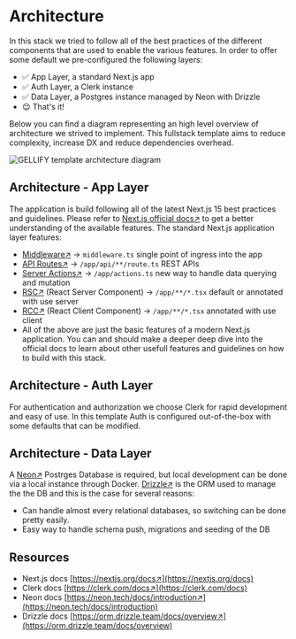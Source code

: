 # Architecture

In this stack we tried to follow all of the best practices of the different components that are used to enable the various features. In order to offer some default we pre-configured the following layers:

- ✅ App Layer, a standard Next.js app
- ✅ Auth Layer, a Clerk instance
- ✅ Data Layer, a Postgres instance managed by Neon with Drizzle
- 😌 That's it!

Below you can find a diagram representing an high level overview of architecture we strived to implement. This fullstack template aims to reduce complexity, increase DX and reduce dependencies overhead.

![GELLIFY template architecture diagram](/opengraph-image.png)

## Architecture - App Layer

The application is build following all of the latest Next.js 15 best practices and guidelines. Please refer to [Next.js official docs↗](https://nextjs.org/) to get a better understanding of the available features. The standard Next.js application layer features:

- [Middleware↗](https://nextjs.org/docs/app/building-your-application/routing/middleware) -> `middleware.ts` single point of ingress into the app
- [API Routes↗](https://nextjs.org/docs/app/building-your-application/routing/route-handlers) -> `/app/api/**/route.ts` REST APIs
- [Server Actions↗](https://nextjs.org/docs/app/building-your-application/data-fetching/server-actions-and-mutations) -> `/app/actions.ts` new way to handle data querying and mutation
- [RSC↗](https://nextjs.org/docs/app/building-your-application/rendering/server-components) (React Server Component) -> `/app/**/*.tsx` default or annotated with use server
- [RCC↗](https://nextjs.org/docs/app/building-your-application/rendering/client-components) (React Client Component) -> `/app/**/*.tsx` annotated with use client
- All of the above are just the basic features of a modern Next.js application. You can and should make a deeper deep dive into the official docs to learn about other usefull features and guidelines on how to build with this stack.

## Architecture - Auth Layer

For authentication and authorization we choose Clerk for rapid development and easy of use. In this template Auth is configured out-of-the-box with some defaults that can be modified.

## Architecture - Data Layer

A [Neon↗](https://neon.tech/) Postrges Database is required, but local development can be done via a local instance through Docker. [Drizzle↗](https://orm.drizzle.team/) is the ORM used to manage the the DB and this is the case for several reasons:

- Can handle almost every relational databases, so switching can be done pretty easily.
- Easy way to handle schema push, migrations and seeding of the DB

## Resources

- Next.js docs [https://nextjs.org/docs↗](https://nextjs.org/docs)
- Clerk docs [https://clerk.com/docs↗](https://clerk.com/docs)
- Neon docs [https://neon.tech/docs/introduction↗](https://neon.tech/docs/introduction)
- Drizzle docs [https://orm.drizzle.team/docs/overview↗](https://orm.drizzle.team/docs/overview)